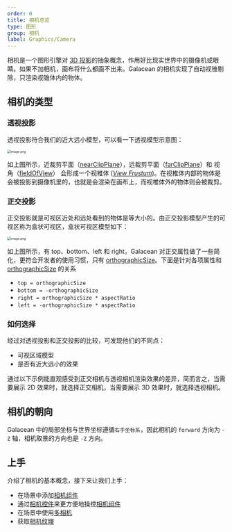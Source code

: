 ```yaml
---
order: 0
title: 相机总览
type: 图形
group: 相机
label: Graphics/Camera
---
```


相机是一个图形引擎对 [3D 投影](https://en.wikipedia.org/wiki/3D_projection)的抽象概念，作用好比现实世界中的摄像机或眼睛。如果不加相机，画布将什么都画不出来。Galacean 的相机实现了自动视锥剔除，只渲染视锥体内的物体。

## 相机的类型

### 透视投影

透视投影符合我们的近大远小模型，可以看一下透视模型示意图：

<img src="https://gw.alipayobjects.com/mdn/rms_d27172/afts/img/A*isMHSpe21ZMAAAAAAAAAAAAAARQnAQ" alt="image.png" style="zoom:50%;" />

如上图所示，近裁剪平面（[nearClipPlane](/apis/core/#Camera-nearClipPlane)），远裁剪平面（[farClipPlane](/apis/core/#Camera-farClipPlane)）和 视角（[fieldOfView](/apis/core/#Camera-fieldOfView)） 会形成一个视椎体 ([_View Frustum_](https://en.wikipedia.org/wiki/Viewing_frustum))。在视椎体内部的物体是会被投影到摄像机里的，也就是会渲染在画布上，而视椎体外的物体则会被裁剪。

### 正交投影

正交投影就是可视区近处和远处看到的物体是等大小的。由正交投影模型产生的可视区称为盒状可视区，盒状可视区模型如下：

<img src="https://gw.alipayobjects.com/mdn/rms_d27172/afts/img/A*KEuGSqX-vXsAAAAAAAAAAAAAARQnAQ" alt="image.png" style="zoom:50%;" />

如上图所示，有 top、bottom、left 和 right，Galacean 对正交属性做了一些简化，更符合开发者的使用习惯，只有 [orthographicSize](/apis/core/#Camera-orthographicSize)。下面是针对各项属性和 [orthographicSize](/apis/core/#Camera-orthographicSize) 的关系

- `top = orthographicSize`
- `bottom = -orthographicSize`
- `right = orthographicSize * aspectRatio`
- `left = -orthographicSize * aspectRatio`

### 如何选择

经过对透视投影和正交投影的比较，可发现他们的不同点：

- 可视区域模型
- 是否有近大远小的效果

通过以下示例能直观感受到正交相机与透视相机渲染效果的差异，简而言之，当需要展示 2D 效果时，就选择正交相机，当需要展示 3D 效果时，就选择透视相机。

## 相机的朝向

Galacean 中的局部坐标与世界坐标遵循`右手坐标系`，因此相机的 `forward` 方向为 `-Z` 轴，相机取景的方向也是 `-Z` 方向。

## 上手

介绍了相机的基本概念，接下来让我们上手：

- 在场景中添加[相机组件](/docs/graphics/camera/component/)
- 通过[相机控件](/docs/graphics/camera/control/)来更方便地操控[相机组件](/docs/graphics/camera/component/)
- 在场景中使用[多相机](/docs/graphics/camera/multiCamera/)
- 获取[相机纹理](/docs/graphics/camera/texture/)
